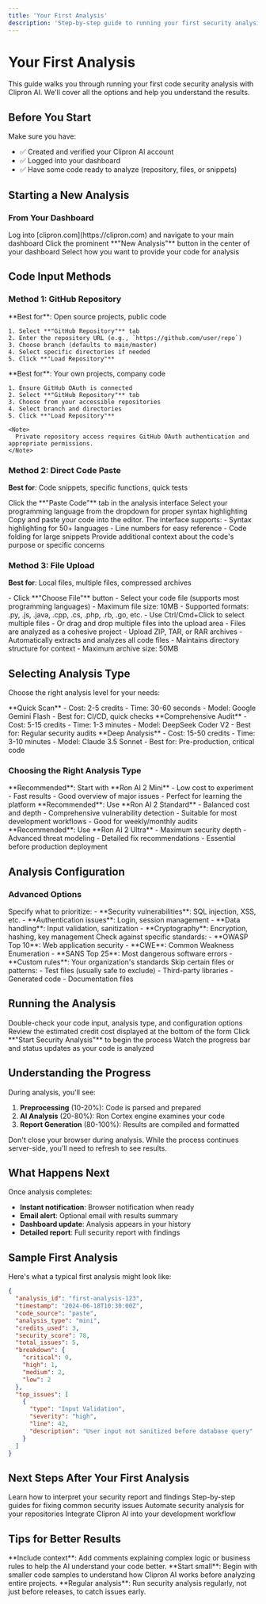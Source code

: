 ```yaml
---
title: 'Your First Analysis'
description: 'Step-by-step guide to running your first security analysis'
---
```


# Your First Analysis

This guide walks you through running your first code security analysis with Clipron AI. We'll cover all the options and help you understand the results.

## Before You Start

Make sure you have:
- ✅ Created and verified your Clipron AI account
- ✅ Logged into your dashboard
- ✅ Have some code ready to analyze (repository, files, or snippets)

## Starting a New Analysis

### From Your Dashboard

<Steps>
  <Step title="Access Dashboard">
    Log into [clipron.com](https://clipron.com) and navigate to your main dashboard
  </Step>
  
  <Step title="Click New Analysis">
    Click the prominent **"New Analysis"** button in the center of your dashboard
  </Step>
  
  <Step title="Choose Analysis Method">
    Select how you want to provide your code for analysis
  </Step>
</Steps>

## Code Input Methods

### Method 1: GitHub Repository

<Tabs>
  <Tab title="Public Repository">
    **Best for**: Open source projects, public code
    
    1. Select **"GitHub Repository"** tab
    2. Enter the repository URL (e.g., `https://github.com/user/repo`)
    3. Choose branch (defaults to main/master)
    4. Select specific directories if needed
    5. Click **"Load Repository"**
  </Tab>
  
  <Tab title="Private Repository">
    **Best for**: Your own projects, company code
    
    1. Ensure GitHub OAuth is connected
    2. Select **"GitHub Repository"** tab
    3. Choose from your accessible repositories
    4. Select branch and directories
    5. Click **"Load Repository"**
    
    <Note>
      Private repository access requires GitHub OAuth authentication and appropriate permissions.
    </Note>
  </Tab>
</Tabs>

### Method 2: Direct Code Paste

**Best for**: Code snippets, specific functions, quick tests

<Steps>
  <Step title="Select Paste Code">
    Click the **"Paste Code"** tab in the analysis interface
  </Step>
  
  <Step title="Choose Language">
    Select your programming language from the dropdown for proper syntax highlighting
  </Step>
  
  <Step title="Paste Your Code">
    Copy and paste your code into the editor. The interface supports:
    - Syntax highlighting for 50+ languages
    - Line numbers for easy reference
    - Code folding for large snippets
  </Step>
  
  <Step title="Add Context (Optional)">
    Provide additional context about the code's purpose or specific concerns
  </Step>
</Steps>

### Method 3: File Upload

**Best for**: Local files, multiple files, compressed archives

<AccordionGroup>
  <Accordion title="Single File Upload">
    - Click **"Choose File"** button
    - Select your code file (supports most programming languages)
    - Maximum file size: 10MB
    - Supported formats: .py, .js, .java, .cpp, .cs, .php, .rb, .go, etc.
  </Accordion>
  
  <Accordion title="Multiple Files">
    - Use Ctrl/Cmd+Click to select multiple files
    - Or drag and drop multiple files into the upload area
    - Files are analyzed as a cohesive project
  </Accordion>
  
  <Accordion title="Archive Upload">
    - Upload ZIP, TAR, or RAR archives
    - Automatically extracts and analyzes all code files
    - Maintains directory structure for context
    - Maximum archive size: 50MB
  </Accordion>
</AccordionGroup>

## Selecting Analysis Type

Choose the right analysis level for your needs:

<CardGroup cols={3}>
  <Card title="Ron AI 2 Mini" icon="zap">
    **Quick Scan**
    - Cost: 2-5 credits
    - Time: 30-60 seconds
    - Model: Google Gemini Flash
    - Best for: CI/CD, quick checks
  </Card>
  
  <Card title="Ron AI 2 Standard" icon="search">
    **Comprehensive Audit**
    - Cost: 5-15 credits
    - Time: 1-3 minutes
    - Model: DeepSeek Coder V2
    - Best for: Regular security audits
  </Card>
  
  <Card title="Ron AI 2 Ultra" icon="microscope">
    **Deep Analysis**
    - Cost: 15-50 credits
    - Time: 3-10 minutes
    - Model: Claude 3.5 Sonnet
    - Best for: Pre-production, critical code
  </Card>
</CardGroup>

### Choosing the Right Analysis Type

<Tabs>
  <Tab title="For Beginners">
    **Recommended**: Start with **Ron AI 2 Mini**
    - Low cost to experiment
    - Fast results
    - Good overview of major issues
    - Perfect for learning the platform
  </Tab>
  
  <Tab title="For Regular Use">
    **Recommended**: Use **Ron AI 2 Standard**
    - Balanced cost and depth
    - Comprehensive vulnerability detection
    - Suitable for most development workflows
    - Good for weekly/monthly audits
  </Tab>
  
  <Tab title="For Critical Code">
    **Recommended**: Use **Ron AI 2 Ultra**
    - Maximum security depth
    - Advanced threat modeling
    - Detailed fix recommendations
    - Essential before production deployment
  </Tab>
</Tabs>

## Analysis Configuration

### Advanced Options

<AccordionGroup>
  <Accordion title="Focus Areas">
    Specify what to prioritize:
    - **Security vulnerabilities**: SQL injection, XSS, etc.
    - **Authentication issues**: Login, session management
    - **Data handling**: Input validation, sanitization
    - **Cryptography**: Encryption, hashing, key management
  </Accordion>
  
  <Accordion title="Compliance Standards">
    Check against specific standards:
    - **OWASP Top 10**: Web application security
    - **CWE**: Common Weakness Enumeration
    - **SANS Top 25**: Most dangerous software errors
    - **Custom rules**: Your organization's standards
  </Accordion>
  
  <Accordion title="Exclusions">
    Skip certain files or patterns:
    - Test files (usually safe to exclude)
    - Third-party libraries
    - Generated code
    - Documentation files
  </Accordion>
</AccordionGroup>

## Running the Analysis

<Steps>
  <Step title="Review Settings">
    Double-check your code input, analysis type, and configuration options
  </Step>
  
  <Step title="Check Credit Cost">
    Review the estimated credit cost displayed at the bottom of the form
  </Step>
  
  <Step title="Start Analysis">
    Click **"Start Security Analysis"** to begin the process
  </Step>
  
  <Step title="Monitor Progress">
    Watch the progress bar and status updates as your code is analyzed
  </Step>
</Steps>

## Understanding the Progress

During analysis, you'll see:

1. **Preprocessing** (10-20%): Code is parsed and prepared
2. **AI Analysis** (20-80%): Ron Cortex engine examines your code
3. **Report Generation** (80-100%): Results are compiled and formatted

<Warning>
  Don't close your browser during analysis. While the process continues server-side, you'll need to refresh to see results.
</Warning>

## What Happens Next

Once analysis completes:

- **Instant notification**: Browser notification when ready
- **Email alert**: Optional email with results summary
- **Dashboard update**: Analysis appears in your history
- **Detailed report**: Full security report with findings

## Sample First Analysis

Here's what a typical first analysis might look like:

```json
{
  "analysis_id": "first-analysis-123",
  "timestamp": "2024-06-18T10:30:00Z",
  "code_source": "paste",
  "analysis_type": "mini",
  "credits_used": 3,
  "security_score": 78,
  "total_issues": 5,
  "breakdown": {
    "critical": 0,
    "high": 1,
    "medium": 2,
    "low": 2
  },
  "top_issues": [
    {
      "type": "Input Validation",
      "severity": "high",
      "line": 42,
      "description": "User input not sanitized before database query"
    }
  ]
}
```

## Next Steps After Your First Analysis

<CardGroup cols={2}>
  <Card title="Review Results" icon="document-text" href="/guides/security-reports">
    Learn how to interpret your security report and findings
  </Card>
  
  <Card title="Fix Vulnerabilities" icon="wrench" href="/guides/fixing-vulnerabilities">
    Step-by-step guides for fixing common security issues
  </Card>
  
  <Card title="Set Up Automation" icon="robot" href="/guides/github-integration">
    Automate security analysis for your repositories
  </Card>
  
  <Card title="Explore API" icon="code" href="/api-reference/endpoints/analysis">
    Integrate Clipron AI into your development workflow
  </Card>
</CardGroup>

## Tips for Better Results

<Tip>
  **Include context**: Add comments explaining complex logic or business rules to help the AI understand your code better.
</Tip>

<Tip>
  **Start small**: Begin with smaller code samples to understand how Clipron AI works before analyzing entire projects.
</Tip>

<Tip>
  **Regular analysis**: Run security analysis regularly, not just before releases, to catch issues early.
</Tip>
